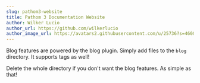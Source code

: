 ```yaml
---
slug: pathom3-website
title: Pathom 3 Documentation Website
author: Wilker Lucio
author_url: https://github.com/wilkerlucio
author_image_url: https://avatars2.githubusercontent.com/u/25736?s=460&u=4d358187306daf6e1040ad6e3fbb913a0e7ad5d3&v=4
---
```


Blog features are powered by the blog plugin. Simply add files to the `blog` directory. It supports tags as well!

Delete the whole directory if you don't want the blog features. As simple as that!
